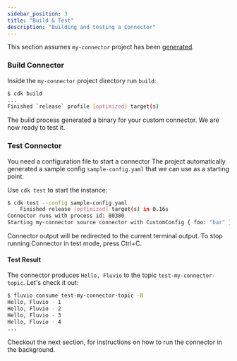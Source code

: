 ```yaml
---
sidebar_position: 3
title: "Build & Test"
description: "Building and testing a Connector"
---
```


This section assumes `my-connector` project has been [generated].

### Build Connector

Inside the `my-connector` project directory run `build`:

```bash copy="fl"
$ cdk build
...
Finished `release` profile [optimized] target(s)
```

The build process generated a binary for your custom connector. We are now ready to test it.

### Test Connector

You need a configuration file to start a connector The project automatically generated a sample config `sample-config.yaml` that we can use as a starting point.

Use `cdk test` to start the instance:

```bash copy="fl"
$ cdk test --config sample-config.yaml
    Finished release [optimized] target(s) in 0.16s
Connector runs with process id: 80380
Starting my-connector source connector with CustomConfig { foo: "bar" }
```

Connector output will be redirected to the current terminal output. To stop running Connector in test mode, press Ctrl+C.

#### Test Result

The connector produces `Hello, Fluvio` to the topic `test-my-connector-topic`. Let's check it out:


```bash copy="fl"
$ fluvio consume test-my-connector-topic -B
Hello, Fluvio - 1
Hello, Fluvio - 2
Hello, Fluvio - 3
Hello, Fluvio - 4
...
```

Checkout the next section, for instructions on how to run the connector in the background.

[generated]: ./generate.mdx